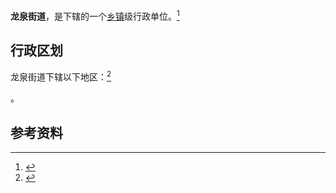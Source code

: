 {{中国乡级行政区|37/04/81/002/000}}

'''龙泉街道'''，是{{PRC admin/fullname|37/04/81/002/000|3}}下辖的一个[[乡镇|乡镇]]级行政单位。<ref>{{PRC admin/ref sgc|{{PRC admin/parent|37/04/81/002/000}}}}</ref>

== 行政区划 ==

龙泉街道下辖以下地区：<ref>{{PRC admin/ref sgc|37/04/81/002/000}}</ref>

{{PRC admin/children|37/04/81/002/000}}。

== 参考资料 ==

{{reflist}}

{{行政区划小作品}}
{{PRC admin/navcat|37/04/81/002/000}}